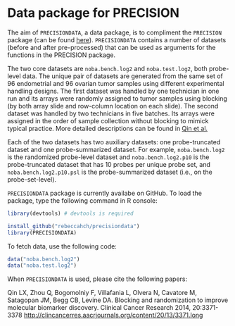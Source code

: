 # Data package for PRECISION

The aim of `PRECISIONDATA`, a data package, is to compliment the `PRECISION` package (can be found [here](https://github.com/rebeccahch/precision)). `PRECISIONDATA` contains a number of datasets (before and after pre-processed) that can be used as arguments for the functions in the PRECISION package. 

The two core datasets are `noba.bench.log2` and `noba.test.log2`, both probe-level data. The unique pair of datasets are generated from the same set of 96 endometrial and 96 ovarian tumor samples using different experimental handling designs. The first dataset was handled by one technician in one run and its arrays were randomly assigned to tumor samples using blocking (by both array slide and row-column location on each slide). The second dataset was handled by two technicians in five batches. Its arrays were assigned in the order of sample collection without blocking to mimick typical practice. More detailed descriptions can be found in [Qin et al.](http://clincancerres.aacrjournals.org/content/20/13/3371.long)

Each of the two datasets has two auxiliary datasets: one probe-truncated dataset and one probe-summarized dataset. For example, `noba.bench.log2` is the randomized probe-level dataset and `noba.bench.log2.p10` is the probe-truncated dataset that has 10 probes per unique probe set, and `noba.bench.log2.p10.psl` is the probe-summarized dataset (i.e., on the probe-set-level).

`PRECISIONDATA` package is currently availabe on GitHub. To load the package, type the following command in R console:

```r
library(devtools) # devtools is required

install_github("rebeccahch/precisiondata")
library(PRECISIONDATA)

```

To fetch data, use the following code:

```r
data("noba.bench.log2")
data("noba.test.log2")
```

When `PRECISIONDATA` is used, please cite the following papers:

Qin LX, Zhou Q, Bogomolniy F, Villafania L, Olvera N, Cavatore M, Satagopan JM, Begg CB, Levine DA. Blocking and randomization to improve molecular biomarker discovery. Clinical Cancer Research 2014, 20:3371-3378 [http://clincancerres.aacrjournals.org/content/20/13/3371.long](http://clincancerres.aacrjournals.org/content/20/13/3371.long)

